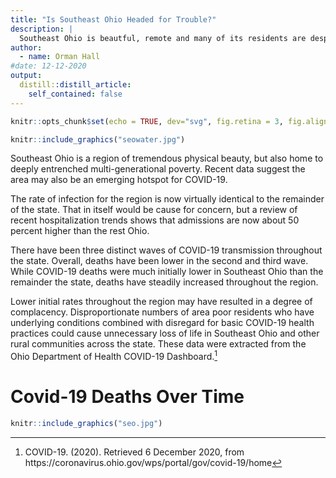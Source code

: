 ```yaml
---
title: "Is Southeast Ohio Headed for Trouble?"
description: |
  Southeast Ohio is beautful, remote and many of its residents are desperately poor. In the early phases of the pandemic, the sparsely populated region was relatively unaffected by COVID-19. That is beginning to change.
author:
  - name: Orman Hall
#date: 12-12-2020
output:
  distill::distill_article:
    self_contained: false
---
```


```r
knitr::opts_chunk$set(echo = TRUE, dev="svg", fig.retina = 3, fig.align = "center")
```

```r
knitr::include_graphics("seowater.jpg")
```

Southeast Ohio is a region of tremendous physical beauty, but also home to deeply entrenched multi-generational poverty. Recent data suggest the area may also be an emerging hotspot for COVID-19. 

The rate of infection for the region is now virtually identical to the remainder of the state. That in itself would be cause for concern, but a review of recent hospitalization trends shows that admissions are now about 50 percent higher than the rest Ohio. 

There have been three distinct waves of COVID-19 transmission throughout the state. Overall, deaths have been lower in the second and third wave. While COVID-19 deaths were much initially lower in Southeast Ohio than the remainder the state, deaths have steadily increased throughout the region. 

Lower initial rates throughout the region may have resulted in a degree of complacency. Disproportionate numbers of area poor residents who have underlying conditions combined with disregard for basic COVID-19 health practices could cause unnecessary loss of life in Southeast Ohio and other rural communities across the state. These data were extracted from the Ohio Department of Health COVID-19 Dashboard.^[COVID-19. (2020). Retrieved 6 December 2020, from https://coronavirus.ohio.gov/wps/portal/gov/covid-19/home]


# Covid-19 Deaths Over Time


```r
knitr::include_graphics("seo.jpg")
```